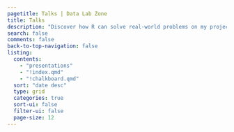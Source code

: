 ```yaml
---
pagetitle: Talks | Data Lab Zone
title: Talks
description: "Discover how R can solve real-world problems on my project page, where I showcase practical applications of this powerful tool."
search: false
comments: false
back-to-top-navigation: false
listing:
  contents:
    - "presentations"
    - "!index.qmd"
    - "!chalkboard.qmd"
  sort: "date desc"
  type: grid
  categories: true
  sort-ui: false
  filter-ui: false
  page-size: 12
---
```

